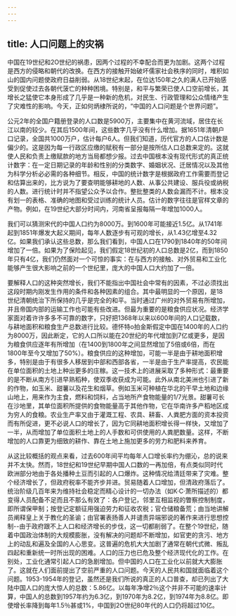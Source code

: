 ```yaml
---
---
---
```

title: 人口问题上的灾祸
---



中国在19世纪和2O世纪的祸患，因两个过程的不幸配合而更为加剧。这两个过程是西方的侵略和朝代的改换。在西方的接触开始破坏儒家社会秩序的同时，堆积如山的国内问题使政府日益削弱。从18世纪末起，在位达150年之久的满人已开始感受到促使过去各朝代菠亡的种种困境。特别是，和平与繁荣已使人口空前增长，其增长之猛使它本身形成了几乎是一种新的危机，对民生、行政管理和公众情绪产生了灾难性的影响。今天，正如何炳棣所说的，“中国的人口问题是个世界问题”。

公元2年的全国户籍册登录的人口数是5900万，主要集中在黄河流域，居住在长江以南的较少。在其后1500年间，这些数字几乎没有什么增加。据1651年清朝户口记录，全国共1000万户，估计每户6人。但我们知道，历代官方的人口估计数是偏少的。这是因为每一行政区应缴的赋税有一部分是按所估人口总数来定的。这就使人民和负责上缴赋款的地方当局都想少报。过去中国根本没有现代形式的真正统计数字：在一定日期记录的年龄和性别的分类数字、婚姻状况、迁居情况以及其他为科学分析必必需的各种细节。相反，中国的统计数字是根据政府工作需要而登记和估算出来的，比方说为了要查明能够耕地的人数、从事公共建设、服兵役或纳税的人数。进行统计时并不指望公众予以合作。整批整类的人数会漏而不计。根本没有划一的表格、准确的地图和受过训练的统计人员。估计的数字往往是官样文章的产物。例如，在19世纪大部分时间内，河南省呈报每隔一年增加1000人。

我们可以猜测宋代的中国人口约为8000万。到1600年可能接近1.5亿。从1741年起到1851年爆发大起义期间，每年人数逐步有可观的增长，从1.43亿增至4.32亿。如果我们承认这些总数，那么我们看到，中国人口在1790到1840年的50年间增加了一倍。如果为了保险起见，我们假定18世纪初的人口总数是2亿，而到1850年只有4亿，我们仍然面对一个可惊的事实：在与西方的接触、对外贸易和工业化能够产生很大影响之前的一个世纪里，庞大的中国人口大约加了一倍。

要解释人口的这种突然增长，我们不能指出中国社会中常有的因素，不过必须找出这段时期内刚发生作用的条件和各种因素的组合。其中最明显的一个原因，是18世纪清朝统治下所保持的几乎是完全的和平。当时通过广州的对外贸易有所增加，并且帝国内部的运输工作也可能有些改进。但最为重要的是粮食供应状况。经济学家面对着许许多多不可靠的数字，只好把1368年以来以600年间的人口记载数，与耕地面积和粮食生产总数进行比较。德怀特o拍金斯假定中国在1400年的人口约为8000万，因此断定，它的人口所以能在20世纪的年代增加到7亿或更多，是因为粮食供应逐年有所增加（在1400到1800年之间显然增加了5倍或6倍，而在1800年至今又增加了50%）。粮食供应的这种增加，可能一半是由于耕地面积增多，特别是由于有很多人移居到中部和西部各省，一半是由于生产率提高，农民能在单位面积的土地上种出更多的庄稼。这一技术上的进展采取了多种形式：最重要的是不断从南方引进早熟稻种，使双季收获成为可能。此外从南北美洲也引进了新的作物，如玉米、甜薯以及花生和烟草。例如玉米可种植在华北的干早土地和边缘山地上，用来作为主食，燃料和饲料，占当地所产食物能量的1/7光景。甜薯可长在沙地里，其单位面积所提供的食物能量高于其他作物，它在华南许多产稻地区成为穷人的食粮。农业生产率又由于灌溉工程、农具、耕畜、人粪肥方面的资本投资而有所促进，更不必说人口的增长了，因为它同耕地面积增长得一样快，又增加了一半，从而增加了单位面积土地上的人手数和可供使用的人粪肥数量。这样，不断增加的人口靠更为细致的耕作、靠在土地上施加更多的劳力和肥料来养育。

从这比较概括的观点来看，过去600年间平均每年人口增长率约为绷沁，总的说来并不太快。然而，18世纪和19世纪早期中国人口数的一再加倍，有点类似同时代欧洲部分地由于各处播种土豆而引起的人口爆炸。这种情况给清廷带来了灾难。整个经济增长了，但政府税率不能齐步并进。贸易随着人口增加，但清政府落后了。统治阶级几百年来为维持社会稳定而精心设计的一切办法（如K·C·萧所描述的）都变得人员配备不足而且不那么有效了：各户登记，邻里互相监视的瞥察控制制度，即所谓保甲制；按登记定额征用强迫劳力和征收农税；官仓储粮备荒；由当地讲解员阐释皇上关于教化的圣谕；由官署表扬善人并谴责异端邪说的著作来进行思想控制--由于政府跟不上人口和经济增长的步伐，这一切都削弱了。在整个19世纪，随着中国政治体制的大规模膨胀，没有解决的问题却不断增加，如官吏的贪污、地方上的动乱和遍及全国的人心思变。这普遍的危机大大加剧了通常在朝代式微、叛乱四起和重新统一时所出现的困难。人口的压力也已危及整个经济现代化的工作。在别处，工业化通常引起人口的急剧增加。但中国的人口在工业化以前就大大膨胀了。这就在人们面前提出了空前严重的人口问题。今天的人民共和国就面临着这个问题。1953-1954年的登记，虽然还是我们所说的真正的人口普查，却已列出了大陆中国人口的庞大惊人的总数：5.86亿。以每年净增2％这个并非不可能的速率计算，中国人的总数到1957年约为6.3亿，到1970年为8.2亿，到1974年为8.8亿。即使增长率降到每年1.5％甚或1%，中国到2O世纪80年代的人口仍将超过10亿。